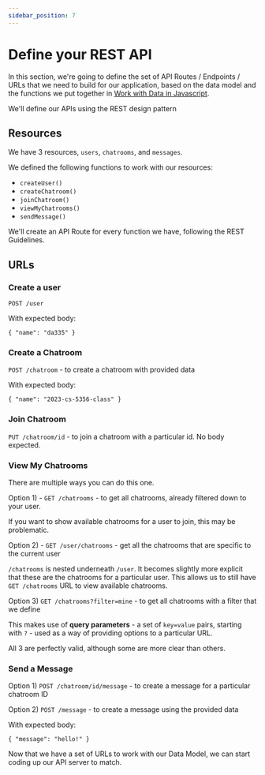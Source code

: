 ```yaml
---
sidebar_position: 7
---
```


# Define your REST API

In this section, we're going to define the set of API Routes / Endpoints / URLs that we need to build for our application, based on the data model and the functions we put together in [Work with Data in Javascript](./js-and-data).

We'll define our APIs using the REST design pattern

## Resources

We have 3 resources, `users`, `chatrooms`, and `messages`.

We defined the following functions to work with our resources:
* `createUser()`
* `createChatroom()`
* `joinChatroom()`
* `viewMyChatrooms()`
* `sendMessage()`

We'll create an API Route for every function we have, following the REST Guidelines.

## URLs

### Create a user

`POST /user`

With expected body:
```
{ "name": "da335" }
```

### Create a Chatroom

`POST /chatroom` - to create a chatroom with provided data


With expected body:
```
{ "name": "2023-cs-5356-class" }
```

### Join Chatroom

`PUT /chatroom/id` - to join a chatroom with a particular id. No body expected.

### View My Chatrooms

There are multiple ways you can do this one.

Option 1) - `GET /chatrooms` - to get all chatrooms, already filtered down to your user.

If you want to show available chatrooms for a user to join, this may be problematic.

Option 2) - `GET /user/chatrooms` - get all the chatrooms that are specific to the current user

`/chatrooms` is nested underneath `/user`. It becomes slightly more explicit that these are the chatrooms for a particular user. This allows us to still have `GET /chatrooms` URL to view available chatrooms.

Option 3) `GET /chatrooms?filter=mine` - to get all chatrooms with a filter that we define

This makes use of __query parameters__ - a set of `key=value` pairs, starting with `?` - used as a way of providing options to a particular URL.

All 3 are perfectly valid, although some are more clear than others.

### Send a Message

Option 1) `POST /chatroom/id/message` - to create a message for a particular chatroom ID

Option 2) `POST /message` - to create a message using the provided data


With expected body:
```
{ "message": "hello!" }
```

Now that we have a set of URLs to work with our Data Model, we can start coding up our API server to match.